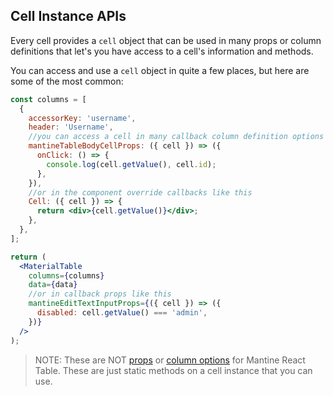 
<Head>
  <title>Cell Instance APIs - Mantine React Table Docs</title>
  <meta
    name="description"
    content="All the cell instance methods and objects that can be accessed from a cell in Mantine React Table"
  />
  <meta
    property="og:title"
    content="Mantine React Table Cell Instance API Reference"
  />
  <meta
    property="og:description"
    content="A reference of all the cell instance api methods and objects that can be used in Mantine React Table"
  />
</Head>

## Cell Instance APIs

Every cell provides a `cell` object that can be used in many props or column definitions that let's you have access to a cell's information and methods.

You can access and use a `cell` object in quite a few places, but here are some of the most common:

```jsx
const columns = [
  {
    accessorKey: 'username',
    header: 'Username',
    //you can access a cell in many callback column definition options like this
    mantineTableBodyCellProps: ({ cell }) => ({
      onClick: () => {
        console.log(cell.getValue(), cell.id);
      },
    }),
    //or in the component override callbacks like this
    Cell: ({ cell }) => {
      return <div>{cell.getValue()}</div>;
    },
  },
];

return (
  <MaterialTable
    columns={columns}
    data={data}
    //or in callback props like this
    mantineEditTextInputProps={({ cell }) => ({
      disabled: cell.getValue() === 'admin',
    })}
  />
);
```

> NOTE: These are NOT [props](/docs/api/props) or [column options](/docs/api/column-options) for Mantine React Table. These are just static methods on a cell instance that you can use.

<CellInstanceAPIsTable />

<SourceCode />

